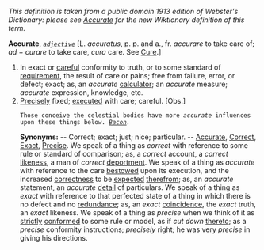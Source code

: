 ''This definition is taken from a public domain 1913 edition of Webster's Dictionary: please see [[Accurate]] for the new Wiktionary definition of this term.''

'''Accurate''', ''<code>[[adjective (part of speech)|adjective]]</code>'' [L. ''accuratus'', p. p. and a., fr. ''accurare'' to take care of; ''ad'' + ''curare'' to take care, ''cura'' care. See [[Cure]].]

<ol>
<li>In exact or [[careful]] conformity to truth, or to some standard of [[requirement]], the result of care or pains; free from failure, error, or defect; exact; as, an ''accurate'' [[calculator]]; an ''accurate'' measure; ''accurate'' expression, knowledge, etc.

<li> [[Precisely]] fixed; [[executed]] with care; careful. [Obs.]

<code>Those conceive the celestial bodies have more ''accurate'' influences upon these things below. ''[[Bacon (source)|Bacon]].''</code>

'''Synonyms:''' -- Correct; exact; just; nice; particular. -- [[Accurate]], [[Correct]], [[Exact]], [[Precise]]. We speak of a thing as ''correct'' with reference to some rule or standard of comparison; as, a ''correct'' account, a ''correct'' [[likeness]], a man of ''correct'' [[deportment]]. We speak of a thing as ''accurate'' with reference to the care [[bestowed]] upon its execution, and the increased [[correctness]] to be [[expected]] [[therefrom]]; as, an ''accurate'' statement, an ''accurate'' [[detail]] of particulars. We speak of a thing as ''exact'' with reference to that perfected state of a thing in which there is no defect and no [[redundance]]; as, an ''exact'' [[coincidence]], the ''exact'' truth, an ''exact'' likeness. We speak of a thing as ''precise'' when we think of it as [[strictly]] [[conformed]] to some rule or model, as if ''cut down'' [[thereto]]; as a ''precise'' conformity instructions; ''precisely'' right; he was very ''precise'' in giving his directions.
</ol>